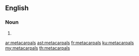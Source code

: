 ==English==

===Noun===
{{head|en|plural}}

# {{plural of|metacarpal|lang=en}}

[[ar:metacarpals]]
[[ast:metacarpals]]
[[fr:metacarpals]]
[[ku:metacarpals]]
[[my:metacarpals]]
[[th:metacarpals]]